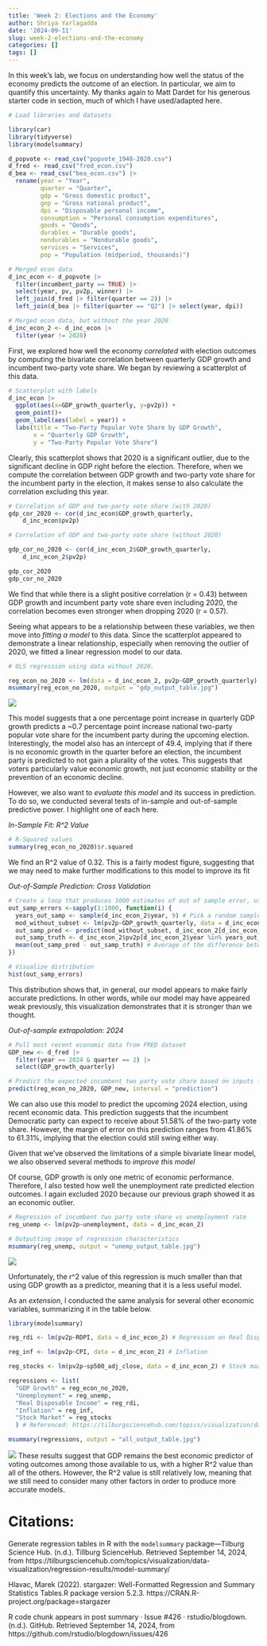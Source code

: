 ```yaml
---
title: 'Week 2: Elections and the Economy'
author: Shriya Yarlagadda
date: '2024-09-11'
slug: week-2-elections-and-the-economy
categories: []
tags: []
---
```

In this week's lab, we focus on understanding how well the status of the economy predicts the outcome of an election. In particular, we aim to quantify this uncertainty. My thanks again to Matt Dardet for his generous starter code in section, much of which I have used/adapted here. 

```r
# Load libraries and datasets

library(car)
library(tidyverse)
library(modelsummary)

d_popvote <- read_csv("popvote_1948-2020.csv")
d_fred <- read_csv("fred_econ.csv")
d_bea <- read_csv("bea_econ.csv") |> 
  rename(year = "Year",
         quarter = "Quarter", 
         gdp = "Gross domestic product", 
         gnp = "Gross national product", 
         dpi = "Disposable personal income", 
         consumption = "Personal consumption expenditures", 
         goods = "Goods", 
         durables = "Durable goods", 
         nondurables = "Nondurable goods", 
         services = "Services", 
         pop = "Population (midperiod, thousands)")

# Merged econ data
d_inc_econ <- d_popvote |> 
  filter(incumbent_party == TRUE) |> 
  select(year, pv, pv2p, winner) |> 
  left_join(d_fred |> filter(quarter == 2)) |> 
  left_join(d_bea |> filter(quarter == "Q2") |> select(year, dpi))

# Merged econ data, but without the year 2020
d_inc_econ_2 <- d_inc_econ |>
  filter(year != 2020)
```

First, we explored how well the economy *correlated* with election outcomes by computing the bivariate correlation between quarterly GDP growth and incumbent two-party vote share. We began by reviewing a scatterplot of this data.

```r
# Scatterplot with labels
d_inc_econ |>
  ggplot(aes(x=GDP_growth_quarterly, y=pv2p)) +
  geom_point()+
  geom_label(aes(label = year)) +
  labs(title = "Two-Party Popular Vote Share by GDP Growth",
       x = "Quarterly GDP Growth",
       y = "Two-Party Popular Vote Share")
```

Clearly, this scatterplot shows that 2020 is a significant outlier, due to the significant decline in GDP right before the election. Therefore, when we compute the correlation between GDP growth and two-party vote share for the incumbent party in the election, it makes sense to also calculate the correlation excluding this year.

```r
# Correlation of GDP and two-party vote share (with 2020)
gdp_cor_2020 <- cor(d_inc_econ$GDP_growth_quarterly, 
    d_inc_econ$pv2p)

# Correlation of GDP and two-party vote share (without 2020)

gdp_cor_no_2020 <- cor(d_inc_econ_2$GDP_growth_quarterly, 
    d_inc_econ_2$pv2p)

gdp_cor_2020 
gdp_cor_no_2020
```

We find that while there is a slight positive correlation (r = 0.43) between GDP growth and incumbent party vote share even including 2020, the correlation becomes even stronger when dropping 2020 (r = 0.57). 

Seeing what appears to be a relationship between these variables, we then move into *fitting a model* to this data. Since the scatterplot appeared to demonstrate a linear relationship, especially when removing the outlier of 2020, we fitted a linear regression model to our data. 

```r
# OLS regression using data without 2020.

reg_econ_no_2020 <- lm(data = d_inc_econ_2, pv2p~GDP_growth_quarterly)
msummary(reg_econ_no_2020, output = "gdp_output_table.jpg")
```

![](images/gdp_output_table.jpg)

This model suggests that a one percentage point increase in quarterly GDP growth predicts a ~0.7 percentage point increase national two-party popular vote share for the incumbent party during the upcoming election. Interestingly, the model also has an intercept of 49.4, implying that if there is no economic growth in the quarter before an election, the incumbent party is predicted to not gain a plurality of the votes. This suggests that voters particularly value economic growth, not just economic stability or the prevention of an economic decline.

However, we also want to *evaluate this model* and its success in prediction. To do so, we conducted several tests of in-sample and out-of-sample predictive power. I highlight one of each here.

*In-Sample Fit: R^2 Value*

```r
# R-Squared values
summary(reg_econ_no_2020)$r.squared
```

We find an R^2 value of 0.32. This is a fairly modest figure, suggesting that we may need to make further modifications to this model to improve its fit

*Out-of-Sample Prediction: Cross Validation*

```r
# Create a loop that produces 1000 estimates of out of sample error, using a random subset that is taken out
out_samp_errors <-sapply(1:1000, function(i) {
  years_out_samp <- sample(d_inc_econ_2$year, 9) # Pick a random sample of years to extract from our dataset, and try to predict their outcomes later based on the other data
  mod_without_subset <- lm(pv2p~GDP_growth_quarterly, data = d_inc_econ_2[!(d_inc_econ_2$year %in% years_out_samp),])# Fit model without subset
  out_samp_pred <- predict(mod_without_subset, d_inc_econ_2[d_inc_econ_2$year %in% years_out_samp,]) # Predict values for years taken out based on model fit without them
  out_samp_truth <- d_inc_econ_2$pv2p[d_inc_econ_2$year %in% years_out_samp] # Real values for years taken out
  mean(out_samp_pred - out_samp_truth) # Average of the difference between truth
})

# Visualize distribution
hist(out_samp_errors)

```

This distribution shows that, in general, our model appears to make fairly accurate predictions. In other words, while our model may have appeared weak previously, this visualization demonstrates that it is stronger than we thought.

*Out-of-sample extrapolation: 2024*

```r
# Pull most recent economic data from FRED dataset
GDP_new <- d_fred |>
  filter(year == 2024 & quarter == 2) |>
  select(GDP_growth_quarterly)

# Predict the expected incumbent two party vote share based on inputs from FRED and model fitted from prior data
predict(reg_econ_no_2020, GDP_new, interval = "prediction")
```

We can also use this model to predict the upcoming 2024 election, using recent economic data. This prediction suggests that the incumbent Democratic party can expect to receive about 51.58% of the two-party vote share. However, the margin of error on this prediction ranges from 41.86% to 61.31%, implying that the election could still swing either way.

Given that we've observed the limitations of a simple bivariate linear model, we also observed several methods to *improve this model*

Of course, GDP growth is only one metric of economic performance. Therefore, I also tested how well the unemployment rate predicted election outcomes. I again excluded 2020 because our previous graph showed it as an economic outlier. 

```r
# Regression of incumbent two party vote share vs unemployment rate
reg_unemp <- lm(pv2p~unemployment, data = d_inc_econ_2)

# Outputting image of regression characteristics
msummary(reg_unemp, output = "unemp_output_table.jpg")
```

![](images/unemp_output_table.jpg)


Unfortunately, the r^2 value of this regression is much smaller than that using GDP growth as a predictor, meaning that it is a less useful model.

As an *extension*, I conducted the same analysis for several other economic variables, summarizing it in the table below.

```r
library(modelsummary)

reg_rdi <- lm(pv2p~RDPI, data = d_inc_econ_2) # Regression on Real Disposable Income

reg_inf <- lm(pv2p~CPI, data = d_inc_econ_2) # Inflation

reg_stocks <- lm(pv2p~sp500_adj_close, data = d_inc_econ_2) # Stock market performance

regressions <- list(
  "GDP Growth" = reg_econ_no_2020,
  "Unemployment" = reg_unemp,
  "Real Disposable Income" = reg_rdi,
  "Inflation" = reg_inf,
  "Stock Market" = reg_stocks
  ) # Referenced: https://tilburgsciencehub.com/topics/visualization/data-visualization/regression-results/model-summary/

msummary(regressions, output = "all_output_table.jpg")
```
![](images/all_output_table.jpg)
These results suggest that GDP remains the best economic predictor of voting outcomes among those available to us, with a higher R^2 value than all of the others. However, the R^2 value is still relatively low, meaning that we still need to consider many other factors in order to produce more accurate models. 

# Citations:


Generate regression tables in R with the `modelsummary` package—Tilburg Science Hub. (n.d.). Tillburg ScienceHub. Retrieved September 14, 2024, from https://tilburgsciencehub.com/topics/visualization/data-visualization/regression-results/model-summary/

Hlavac, Marek (2022). stargazer: Well-Formatted Regression and Summary Statistics Tables.R package version 5.2.3. https://CRAN.R-project.org/package=stargazer 

R code chunk appears in post summary · Issue #426 · rstudio/blogdown. (n.d.). GitHub. Retrieved September 14, 2024, from https://github.com/rstudio/blogdown/issues/426

